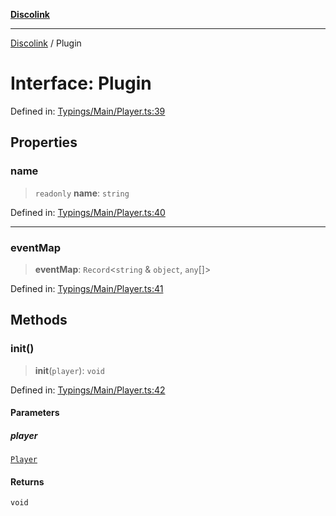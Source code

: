 [**Discolink**](../README.md)

***

[Discolink](../globals.md) / Plugin

# Interface: Plugin

Defined in: [Typings/Main/Player.ts:39](https://github.com/Archayu/discolink/blob/ddfd70ea55cc6996bf3567765f64fb3824cd3f79/src/Typings/Main/Player.ts#L39)

## Properties

### name

> `readonly` **name**: `string`

Defined in: [Typings/Main/Player.ts:40](https://github.com/Archayu/discolink/blob/ddfd70ea55cc6996bf3567765f64fb3824cd3f79/src/Typings/Main/Player.ts#L40)

***

### eventMap

> **eventMap**: `Record`\<`string` & `object`, `any`[]\>

Defined in: [Typings/Main/Player.ts:41](https://github.com/Archayu/discolink/blob/ddfd70ea55cc6996bf3567765f64fb3824cd3f79/src/Typings/Main/Player.ts#L41)

## Methods

### init()

> **init**(`player`): `void`

Defined in: [Typings/Main/Player.ts:42](https://github.com/Archayu/discolink/blob/ddfd70ea55cc6996bf3567765f64fb3824cd3f79/src/Typings/Main/Player.ts#L42)

#### Parameters

##### player

[`Player`](../classes/Player.md)

#### Returns

`void`
